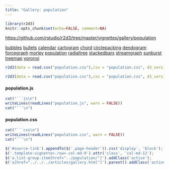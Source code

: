 ```yaml
---
title: "Gallery: population"
---
```


```r
library(r2d3)
knitr::opts_chunk$set(echo=FALSE, comment=NA)
```

<div id="source-link">
<https://github.com/rstudio/r2d3/tree/master/vignettes/gallery/population>
</div>

<div class="row">

<div class="col-sm-3">
<div class="list-group">
  <a href="../bubbles/" class="list-group-item">bubbles</a>
  <a href="../bullets/" class="list-group-item">bullets</a>
  <a href="../calendar/" class="list-group-item">calendar</a>
  <a href="../cartogram/" class="list-group-item">cartogram</a>
  <a href="../chord/" class="list-group-item">chord</a>
  <a href="../circlepacking/" class="list-group-item">circlepacking</a>
  <a href="../dendogram/" class="list-group-item">dendogram</a>
  <a href="../forcegraph/" class="list-group-item">forcegraph</a>
  <a href="../morley/" class="list-group-item">morley</a>
  <a href="../population/" class="list-group-item">population</a>
  <a href="../radialtree/" class="list-group-item">radialtree</a>
  <a href="../stackedbars/" class="list-group-item">stackedbars</a>
  <a href="../streamgraph/" class="list-group-item">streamgraph</a>
  <a href="../sunburst/" class="list-group-item">sunburst</a>
  <a href="../treemap/" class="list-group-item">treemap</a>
  <a href="../voronoi/" class="list-group-item">voronoi</a>
</div>
</div>

<div class="col-sm-9">

```r
r2d3(data = read.csv("population.csv"),css = "population.css", d3_version = 3, options = list(year = 2000), script = "population.js")
```

```r
r2d3(data = read.csv("population.csv"),css = "population.css", d3_version = 3, options = list(year = 2000), script = "population.js", width="100%")
```


#### population.js

```r
cat("```js\n")
writeLines(readLines("population.js", warn = FALSE))
cat("```\n")
```

#### population.css

```r
cat("```css\n")
writeLines(readLines("population.css", warn = FALSE))
cat("```\n")
```


</div>

</div>


```js
$('#source-link').appendTo($('.page-header')).css('display', 'block');
$('.template-vignette>.row>.col-md-9').attr('class', 'col-md-12');
$('a.list-group-item[href="../population/"]').addClass('active');
$('a[href="../../../articles/gallery.html"]').parent().addClass('active');
```


